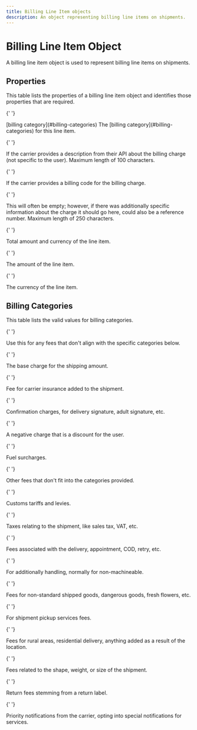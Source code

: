 ```yaml
---
title: Billing Line Item objects
description: An object representing billing line items on shipments.
---
```


# Billing Line Item Object

A billing line item object is used to represent billing line items on shipments.

## Properties

This table lists the properties of a billing line item object and identifies those properties that are required.

<Reference>

{' '}

<Field name="billing_category" required={true}>
  <Type>[billing category](#billing-categories)</Type>
  <Description>The [billing category](#billing-categories) for this line item.</Description>
</Field>

{' '}

<Field name="carrier_description" type="string" required={false}>
  <Description>
    If the carrier provides a description from their API about the billing charge (not specific to the user). Maximum
    length of 100 characters.
  </Description>
</Field>

{' '}

<Field name="carrier_billing_code" type="string" required={false}>
  <Description>If the carrier provides a billing code for the billing charge.</Description>
</Field>

{' '}

<Field name="memo" type="string" required={false}>
  <Description>
    This will often be empty; however, if there was additionally specific information about the charge it should go
    here, could also be a reference number. Maximum length of 250 characters.
  </Description>
</Field>

{' '}

<Field name="amount" type="object" required={true}>
  <Description>Total amount and currency of the line item.</Description>
</Field>

{' '}

<Field name="amount.amount" type="string" required={true}>
  <Description>The amount of the line item.</Description>
</Field>

{' '}

<Field name="amount.currency" type="string" required={true}>
  <Description>The currency of the line item.</Description>
</Field>

</Reference>

## Billing Categories

This table lists the valid values for billing categories.

<Reference>

{' '}

<Field name="uncategorized">
  <Description>Use this for any fees that don't align with the specific categories below.</Description>
</Field>

{' '}

<Field name="shipping">
  <Description>The base charge for the shipping amount.</Description>
</Field>

{' '}

<Field name="insurance">
  <Description>Fee for carrier insurance added to the shipment.</Description>
</Field>

{' '}

<Field name="confirm">
  <Description>Confirmation charges, for delivery signature, adult signature, etc.</Description>
</Field>

{' '}

<Field name="discount">
  <Description>A negative charge that is a discount for the user.</Description>
</Field>

{' '}

<Field name="fuel_charge">
  <Description>Fuel surcharges.</Description>
</Field>

{' '}

<Field name="additional_fees">
  <Description>Other fees that don't fit into the categories provided.</Description>
</Field>

{' '}

<Field name="tariff">
  <Description>Customs tariffs and levies.</Description>
</Field>

{' '}

<Field name="tax">
  <Description>Taxes relating to the shipment, like sales tax, VAT, etc.</Description>
</Field>

{' '}

<Field name="delivery">
  <Description>Fees associated with the delivery, appointment, COD, retry, etc.</Description>
</Field>

{' '}

<Field name="handling">
  <Description>For additionally handling, normally for non-machineable.</Description>
</Field>

{' '}

<Field name="special_goods">
  <Description>Fees for non-standard shipped goods, dangerous goods, fresh flowers, etc.</Description>
</Field>

{' '}

<Field name="pickup">
  <Description>For shipment pickup services fees.</Description>
</Field>

{' '}

<Field name="location_fee">
  <Description>Fees for rural areas, residential delivery, anything added as a result of the location.</Description>
</Field>

{' '}

<Field name="oversize">
  <Description>Fees related to the shape, weight, or size of the shipment.</Description>
</Field>

{' '}

<Field name="returns">
  <Description>Return fees stemming from a return label.</Description>
</Field>

{' '}

<Field name="notifications">
  <Description>Priority notifications from the carrier, opting into special notifications for services.</Description>
</Field>

</Reference>
